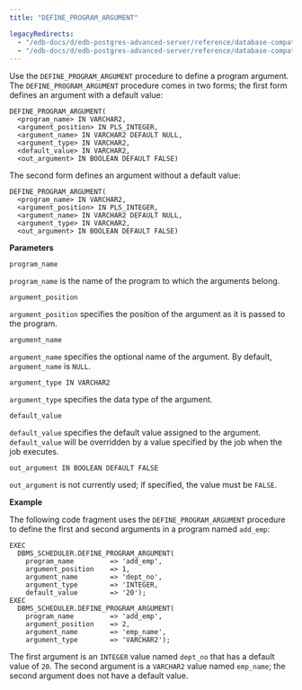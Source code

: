```yaml
---
title: "DEFINE_PROGRAM_ARGUMENT"

legacyRedirects:
  - "/edb-docs/d/edb-postgres-advanced-server/reference/database-compatibility-for-oracle-developers-built-in-package-guide/13/define_program_argument.html"
  - "/edb-docs/d/edb-postgres-advanced-server/reference/database-compatibility-for-oracle-developers-built-in-package-guide/latest/define_program_argument.html"
---
```


Use the `DEFINE_PROGRAM_ARGUMENT` procedure to define a program argument. The `DEFINE_PROGRAM_ARGUMENT` procedure comes in two forms; the first form defines an argument with a default value:

```text
DEFINE_PROGRAM_ARGUMENT(
  <program_name> IN VARCHAR2,
  <argument_position> IN PLS_INTEGER,
  <argument_name> IN VARCHAR2 DEFAULT NULL,
  <argument_type> IN VARCHAR2,
  <default_value> IN VARCHAR2,
  <out_argument> IN BOOLEAN DEFAULT FALSE)
```

The second form defines an argument without a default value:

```text
DEFINE_PROGRAM_ARGUMENT(
  <program_name> IN VARCHAR2,
  <argument_position> IN PLS_INTEGER,
  <argument_name> IN VARCHAR2 DEFAULT NULL,
  <argument_type> IN VARCHAR2,
  <out_argument> IN BOOLEAN DEFAULT FALSE)
```

**Parameters**

`program_name`

 `program_name` is the name of the program to which the arguments belong.

`argument_position`

 `argument_position` specifies the position of the argument as it is passed to the program.

`argument_name`

 `argument_name` specifies the optional name of the argument. By default, `argument_name` is `NULL`.

`argument_type IN VARCHAR2`

 `argument_type` specifies the data type of the argument.

`default_value`

 `default_value` specifies the default value assigned to the argument. `default_value` will be overridden by a value specified by the job when the job executes.

`out_argument IN BOOLEAN DEFAULT FALSE`

 `out_argument` is not currently used; if specified, the value must be `FALSE`.

**Example**

The following code fragment uses the `DEFINE_PROGRAM_ARGUMENT` procedure to define the first and second arguments in a program named `add_emp`:

```text
EXEC
  DBMS_SCHEDULER.DEFINE_PROGRAM_ARGUMENT(
    program_name         => 'add_emp',
    argument_position    => 1,
    argument_name        => 'dept_no',
    argument_type        => 'INTEGER,
    default_value        => '20');
EXEC
  DBMS_SCHEDULER.DEFINE_PROGRAM_ARGUMENT(
    program_name         => 'add_emp',
    argument_position    => 2,
    argument_name        => 'emp_name',
    argument_type        => 'VARCHAR2');
```

The first argument is an `INTEGER` value named `dept_no` that has a default value of `20`. The second argument is a `VARCHAR2` value named `emp_name`; the second argument does not have a default value.
